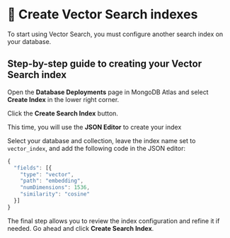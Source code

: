
# 👐 Create Vector Search indexes

To start using Vector Search, you must configure another search index on your database.

## Step-by-step guide to creating your Vector Search index

Open the **Database Deployments** page in MongoDB Atlas and select **Create Index** in the lower right corner.

<Screenshot src="img/screenshots/7-vector-search/6-create-index/1-create-index.png" alt="The 'Database Deployments' page with the 'Create Index' link highlighted" url="https://cloud.mongodb.com" />


Click the **Create Search Index** button.

<Screenshot src="img/screenshots/7-vector-search/6-create-index/2-create-search-index.png" alt="The 'Create Index' page with the 'Create Search Index' button highlighted" url="https://cloud.mongodb.com" />

This time, you will use the **JSON Editor** to create your index

<Screenshot src="img/screenshots/7-vector-search/6-create-index/3-json-editor.png" alt="The 'Create Index' page with the 'JSON Editor' tab highlighted" url="https://cloud.mongodb.com" />


Select your database and collection, leave the index name set to `vector_index`, and add the following code in the JSON editor:

```js
{
  "fields": [{
    "type": "vector",
    "path": "embedding",
    "numDimensions": 1536,
    "similarity": "cosine"
  }]
}
```

The final step allows you to review the index configuration and refine it if needed. Go ahead and click **Create Search Index**.
